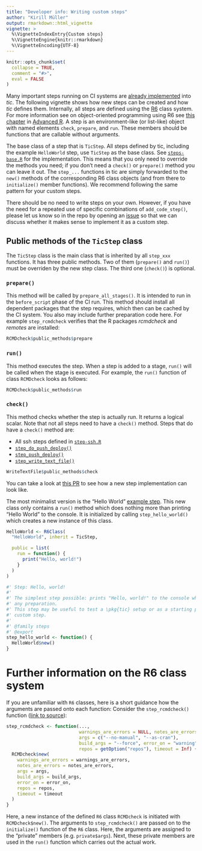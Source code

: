 ```yaml
---
title: "Developer info: Writing custom steps"
author: "Kirill Müller"
output: rmarkdown::html_vignette
vignette: >
  %\VignetteIndexEntry{Custom steps}
  %\VignetteEngine{knitr::rmarkdown}
  %\VignetteEncoding{UTF-8}
---
```


```r
knitr::opts_chunk$set(
  collapse = TRUE,
  comment = "#>",
  eval = FALSE
)
```

Many important steps running on CI systems are [already implemented](tic.html#steps) into *tic*.
The following vignette shows how new steps can be created and how *tic* defines them.
Internally, all steps are defined using the [R6](https://github.com/wch/R6) class system.
For more information see on object-oriented programming using R6 see [this chapter](https://adv-r.hadley.nz/r6.html) in [Advanced R](https://adv-r.hadley.nz/).
A step is an environment-like (or list-like) object with named elements `check`, `prepare`, and `run`.
These members should be functions that are callable without arguments.

The base class of a step that is `TicStep`.
All steps defined by tic, including the example `HelloWorld` step, use `TicStep` as the base class.
See [`steps-base.R`](https://github.com/ropenscilabs/tic/blob/master/R/steps-base.R) for the implementation.
This means that you only need to override the methods you need; if you don't need a `check()` or `prepare()` method you can leave it out.
The `step_...` functions in tic are simply forwarded to the `new()` methods of the corresponding R6 class objects (and from there to `initialize()` member functions).
We recommend following the same pattern for your custom steps.

There should be no need to write steps on your own. 
However, if you have the need for a repeated use of specific combinations of `add_code_step()`, please let us know so in the repo by opening an [issue](https://github.com/ropenscilabs/tic/issues) so that we can discuss whether it makes sense to implement it as a custom step.

## Public methods of the `TicStep` class

The `TicStep` class is the main class that is inherited by all `step_xxx` functions.
It has three public methods.
Two of them (`prepare()` and `run()`) must be overriden by the new step class.
The third one (`check()`) is optional.

### `prepare()`

This method will be called by `prepare_all_stages()`.
It is intended to run in the `before_script` phase of the CI run.
This method should install all dependent packages that the step requires, which then can be cached by the CI system.
You also may include further preparation code here.
For example `step_rcmdcheck` verifies that the R packages *rcmdcheck* and *remotes* are installed:

```r
RCMDcheck$public_methods$prepare
```

### `run()`

This method executes the step.
When a step is added to a stage, `run()` will be called when the stage is executed.
For example, the `run()` function of class `RCMDcheck` looks as follows:

```r
RCMDcheck$public_methods$run
```

### `check()`

This method checks whether the step is actually run.
It returns a logical scalar.
Note that not all steps need to have a `check()` method. 
Steps that do have a `check()` method are:

- All ssh steps defined in [`step-ssh.R`](https://github.com/ropenscilabs/tic/blob/master/R/steps-ssh.R)
- [`step_do_push_deploy()`](https://github.com/ropenscilabs/tic/blob/457a5d259c6861e322220ac51a0436436e5f214b/R/steps-git.R#L187-L217)
- [`step_push_deploy()`](https://github.com/ropenscilabs/tic/blob/457a5d259c6861e322220ac51a0436436e5f214b/R/steps-git.R#L319-L359)
- [`step_write_text_file()`](https://github.com/ropenscilabs/tic/blob/457a5d259c6861e322220ac51a0436436e5f214b/R/steps-write-text-file.R#L1-L24)

```r
WriteTextFile$public_methods$check
```

You can take a look at [this PR](https://github.com/ropenscilabs/tic/pull/75/files) to see how a new step implementation can look like.

The most minimalist version is the "Hello World" [example step](https://github.com/ropenscilabs/tic/blob/master/R/steps-base.R).
This new class only contains a `run()` method which does nothing more than printing "Hello World" to the console.
It is initialized by calling `step_hello_world()` which creates a new instance of this class.

```r
HelloWorld <- R6Class(
  "HelloWorld", inherit = TicStep,

  public = list(
    run = function() {
      print("Hello, world!")
    }
  )
)

#' Step: Hello, world!
#'
#' The simplest step possible: prints "Hello, world!" to the console when run, does not require
#' any preparation.
#' This step may be useful to test a \pkg{tic} setup or as a starting point when implementing a
#' custom step.
#'
#' @family steps
#' @export
step_hello_world <- function() {
  HelloWorld$new()
}
```

# Further information on the R6 class system

If you are unfamiliar with `R6` classes, here is a short guidance how the arguments are passed onto each function:
Consider the `step_rcmdcheck()` function ([link to source](https://github.com/ropenscilabs/tic/blob/master/R/steps-rcmdcheck.R)):

```r
step_rcmdcheck <- function(...,
                           warnings_are_errors = NULL, notes_are_errors = NULL,
                           args = c("--no-manual", "--as-cran"),
                           build_args = "--force", error_on = "warning",
                           repos = getOption("repos"), timeout = Inf) {
  RCMDcheck$new(
    warnings_are_errors = warnings_are_errors,
    notes_are_errors = notes_are_errors,
    args = args,
    build_args = build_args,
    error_on = error_on,
    repos = repos,
    timeout = timeout
  )
}
```

Here, a new instance of the defined `R6` class `RCMDcheck` is initiated with `RCMDcheck$new()`.
The arguments to `step_rcmdcheck()` are passed on to the `initialize()` function of the `R6` class.
Here, the arguments are assigned to the "private" members (e.g. `private$args`).
Next, these private members are used in the `run()` function which carries out the actual work.
